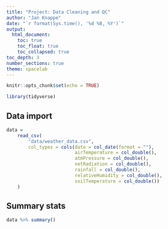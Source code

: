 ```yaml
---
title: "Project: Data Cleaning and QC"
author: "Jan Knappe"
date: "`r format(Sys.time(), '%d %B, %Y')`"
output: 
  html_document:
    toc: true
    toc_float: true
    toc_collapsed: true
toc_depth: 3
number_sections: true
theme: spacelab
---
```


```r
knitr::opts_chunk$set(echo = TRUE)
```

```r
library(tidyverse)
```


## Data import

```r
data = 
    read_csv(
        "data/weather_data.csv",
        col_types = cols(date = col_date(format = ""),
                         airTemperature = col_double(),
                         atmPressure = col_double(),
                         netRadiation = col_double(),
                         rainfall = col_double(),
                         relativeHumidity = col_double(),
                         soilTemperature = col_double())
    )
```

## Summary stats

```r
data %>% summary()
```

